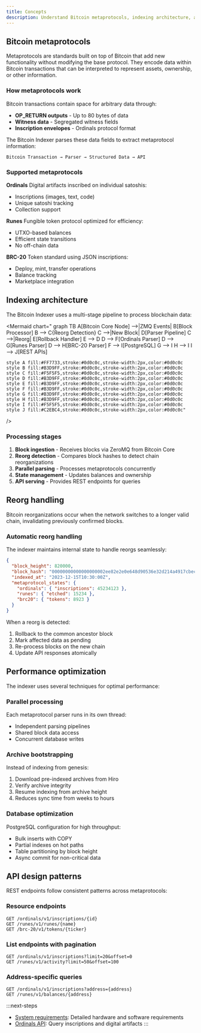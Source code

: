 ```yaml
---
title: Concepts
description: Understand Bitcoin metaprotocols, indexing architecture, and how the Bitcoin Indexer extracts structured data from the blockchain.
---
```


## Bitcoin metaprotocols

Metaprotocols are standards built on top of Bitcoin that add new functionality without modifying the base protocol. They encode data within Bitcoin transactions that can be interpreted to represent assets, ownership, or other information.

### How metaprotocols work

Bitcoin transactions contain space for arbitrary data through:
- **OP_RETURN outputs** - Up to 80 bytes of data
- **Witness data** - Segregated witness fields
- **Inscription envelopes** - Ordinals protocol format

The Bitcoin Indexer parses these data fields to extract metaprotocol information:

```
Bitcoin Transaction → Parser → Structured Data → API
```

### Supported metaprotocols

**Ordinals**
Digital artifacts inscribed on individual satoshis:
- Inscriptions (images, text, code)
- Unique satoshi tracking
- Collection support

**Runes**
Fungible token protocol optimized for efficiency:
- UTXO-based balances
- Efficient state transitions
- No off-chain data

**BRC-20**
Token standard using JSON inscriptions:
- Deploy, mint, transfer operations
- Balance tracking
- Marketplace integration

## Indexing architecture

The Bitcoin Indexer uses a multi-stage pipeline to process blockchain data:

<Mermaid
  chart="
graph TB
    A[Bitcoin Core Node] -->|ZMQ Events| B[Block Processor]
    B --> C{Reorg Detection}
    C -->|New Block| D[Parser Pipeline]
    C -->|Reorg| E[Rollback Handler]
    E --> D
    D --> F[Ordinals Parser]
    D --> G[Runes Parser]
    D --> H[BRC-20 Parser]
    F --> I[PostgreSQL]
    G --> I
    H --> I
    I --> J[REST APIs]
    
    style A fill:#FF7733,stroke:#0d0c0c,stroke-width:2px,color:#0d0c0c
    style B fill:#B3D9FF,stroke:#0d0c0c,stroke-width:2px,color:#0d0c0c
    style C fill:#F5F5F5,stroke:#0d0c0c,stroke-width:2px,color:#0d0c0c
    style D fill:#B3D9FF,stroke:#0d0c0c,stroke-width:2px,color:#0d0c0c
    style E fill:#B3D9FF,stroke:#0d0c0c,stroke-width:2px,color:#0d0c0c
    style F fill:#B3D9FF,stroke:#0d0c0c,stroke-width:2px,color:#0d0c0c
    style G fill:#B3D9FF,stroke:#0d0c0c,stroke-width:2px,color:#0d0c0c
    style H fill:#B3D9FF,stroke:#0d0c0c,stroke-width:2px,color:#0d0c0c
    style I fill:#F5F5F5,stroke:#0d0c0c,stroke-width:2px,color:#0d0c0c
    style J fill:#C2EBC4,stroke:#0d0c0c,stroke-width:2px,color:#0d0c0c"
/>

### Processing stages

1. **Block ingestion** - Receives blocks via ZeroMQ from Bitcoin Core
2. **Reorg detection** - Compares block hashes to detect chain reorganizations
3. **Parallel parsing** - Processes metaprotocols concurrently
4. **State management** - Updates balances and ownership
5. **API serving** - Provides REST endpoints for queries

## Reorg handling

Bitcoin reorganizations occur when the network switches to a longer valid chain, invalidating previously confirmed blocks.

### Automatic reorg handling

The indexer maintains internal state to handle reorgs seamlessly:

```json
{
  "block_height": 820000,
  "block_hash": "00000000000000000002ee82e2e0e648d90536e32d214a4917cbec0bbd3e3e91",
  "indexed_at": "2023-12-15T10:30:00Z",
  "metaprotocol_states": {
    "ordinals": { "inscriptions": 45234123 },
    "runes": { "etched": 15234 },
    "brc20": { "tokens": 8923 }
  }
}
```

When a reorg is detected:
1. Rollback to the common ancestor block
2. Mark affected data as pending
3. Re-process blocks on the new chain
4. Update API responses atomically

## Performance optimization

The indexer uses several techniques for optimal performance:

### Parallel processing

Each metaprotocol parser runs in its own thread:
- Independent parsing pipelines
- Shared block data access
- Concurrent database writes

### Archive bootstrapping

Instead of indexing from genesis:
1. Download pre-indexed archives from Hiro
2. Verify archive integrity
3. Resume indexing from archive height
4. Reduces sync time from weeks to hours

### Database optimization

PostgreSQL configuration for high throughput:
- Bulk inserts with COPY
- Partial indexes on hot paths  
- Table partitioning by block height
- Async commit for non-critical data

## API design patterns

REST endpoints follow consistent patterns across metaprotocols:

### Resource endpoints
```
GET /ordinals/v1/inscriptions/{id}
GET /runes/v1/runes/{name}  
GET /brc-20/v1/tokens/{ticker}
```

### List endpoints with pagination
```
GET /ordinals/v1/inscriptions?limit=20&offset=0
GET /runes/v1/activity?limit=50&offset=100
```

### Address-specific queries
```
GET /ordinals/v1/inscriptions?address={address}
GET /runes/v1/balances/{address}
```

:::next-steps
- [System requirements](/tools/bitcoin-indexer/run-indexer/system-requirements): Detailed hardware and software requirements
- [Ordinals API](/tools/bitcoin-indexer/metaprotocol-apis/ordinals-api): Query inscriptions and digital artifacts
:::